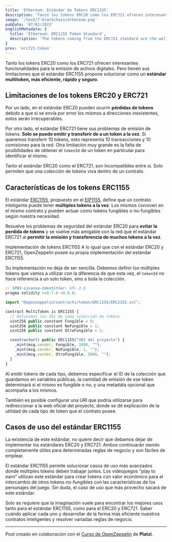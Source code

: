 ```yaml
---
title: 'Ethereum: Estándar de Tokens ERC1155'
description: 'Tanto los tokens ERC20 como los ERC721 ofrecen interesantes funcionalidades para la emisión de activos digitales. Pero tienen sus limitaciones que el estándar ERC1155 propone solucionar como un estándar multitoken, más eficiente, rápido y seguro.'
image: '/tech/7-blockchain/ethereum.png'
pubDate: '07/01/2023'
englishMetadata: {
  title: 'Ethereum: ERC1155 Token Standard',
  description: 'The tokens coming from the ERC721 standard are the well-known NFTs. One-of-a-kind pieces that may represent collections, works of art, or another type of unique digital asset.'
}
prev: 'erc721-token'
---
```


Tanto los tokens ERC20 como los ERC721 ofrecen interesantes funcionalidades para la emisión de activos digitales. Pero tienen sus limitaciones que el estándar ERC1155 propone solucionar como un **estándar multitoken, más eficiente, rápido y seguro**.

## Limitaciones de los tokens ERC20 y ERC721

Por un lado, en el estándar ERC20 pueden ocurrir **pérdidas de tokens** debido a que si se envía por error los mismos a direcciones inexistentes, estos serán irrecuperables.

Por otro lado, el estándar ERC721 tiene sus problemas de emisión de tokens. **Solo se puede emitir y transferir de a un token a la vez**. Si queremos transferir 10 tokens, esto representa 10 transacciones y 10 comisiones para la red. Otra limitación muy grande es la falta de posibilidades de obtener el `tokenId` de un token en particular para identificar el mismo.

Tanto el estándar ERC20 como el ERC721, son incompatibles entre sí. Solo permiten que una colección de tokens viva dentro de un contrato.

## Características de los tokens ERC1155

El estándar [ERC1155](https://ethereum.org/es/developers/docs/standards/tokens/erc-1155/ "Tokens ERC1155"), propuesto en el [EIP1155](https://eips.ethereum.org/EIPS/eip-1155 "EIP1155"), define que un contrato inteligente puede tener **múltiples tokens a la vez**. Los mismos conviven en el mismo contrato y pueden actuar como tokens fungibles o no-fungibles según nuestra necesidad.

Resuelve los problemas de seguridad del estándar ERC20 para **evitar la perdida de tokens** y se vuelve más amigable con la red que el estándar ERC721 al **permitir la emisión y transferencia de muchos tokens a la vez**.

Implementación de tokens ERC1155
A lo igual que con el estándar ERC20 y ERC721, OpenZeppelin posee su propia implementación del estándar ERC1155.

Su implementación no deja de ser sencilla. Debemos definir los múltiples tokens que vamos a utilizar con la diferencia de que esta vez, el `tokenId` no hace referencia a un solo token, sino a toda la colección.

```js
// SPDX-License-Identifier: GPL-3.0
pragma solidity >=0.7.0 <0.9.0;

import "@openzeppelin/contracts/token/ERC1155/ERC1155.sol";

contract MultiToken is ERC1155 {
  // Definimos los IDs de cada colección de tokens
  uint256 public constant Fungible = 0;
  uint256 public constant NoFungible = 1;
  uint256 public constant OtroFungible = 2;

  constructor() public ERC1155("URI del proyecto") {
    _mint(msg.sender, Fungible, 1000, "");
    _mint(msg.sender, NoFungible, 1, "");
    _mint(msg.sender, OtroFungible, 5000, "");
  }
}
```

Al emitir tokens de cada tipo, debemos especificar el ID de la colección que guardamos en variables públicas, la cantidad de emisión de ese token determinará si el mismo es fungible o no, y una metadata opcional que acompaña a los mismos.

También es posible configurar una URI que podría utilizarse para redireccionar a la web oficial del proyecto, donde se dé explicación de la utilidad de cada tipo de token que el contrato posee.

## Casos de uso del estándar ERC1155

La existencia de este estándar, no quiere decir que debamos dejar de implementar los estándares ERC20 y ERC721. Ambos continuarán siendo completamente útiles para determinadas reglas de negocio y son fáciles de emplear.

El estándar ERC1155 permite solucionar casos de uso más avanzados donde múltiples tokens deben trabajar juntos. Los videojuegos "play to earn" utilizan este estándar para crear tokens con valor económico para el intercambio de otros tokens no-fungibles con las características de los personajes del juego. Sin duda, el caso de uso que más provecho sacará de este estándar.

Solo se requiere que la imaginación vuele para encontrar los mejores usos tanto para el estándar ERC1155, como para el ERC20 y ERC721. Saber cuándo aplicar cada uno y desarrollar de la forma más eficiente nuestros contratos inteligentes y resolver variadas reglas de negocio.

---
Post creado en colaboración con el [Curso de OpenZeppelin](https://platzi.com/cursos/openzeppelin/ "Curso de OpenZeppelin de Platzi") de **Platzi**.
